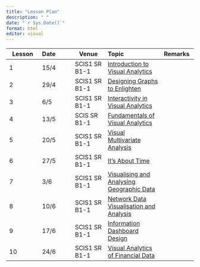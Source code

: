 ```yaml
---
title: "Lesson Plan"
description: " "
date: "`r Sys.Date()`"
format: html
editor: visual
---
```


| Lesson | Date | Venue         | Topic                                                                      | Remarks |
|-------------|:------------|-------------|:---------------------|:------------|
| 1      | 15/4 | SCIS1 SR B1-1 | [Introduction to Visual Analytics](outline/Lesson01_outline.html)          |         |
| 2      | 29/4 | SCIS1 SR B1-1 | [Designing Graphs to Enlighten](outline/Lesson02_outline.html)             |         |
| 3      | 6/5  | SCIS1 SR B1-1 | [Interactivity in Visual Analytics](outline/Lesson03_outline.html)         |         |
| 4      | 13/5 | SCIS SR B1-1  | [Fundamentals of Visual Analytics](outline/Lesson04_outline.html)          |         |
| 5      | 20/5 | SCIS1 SR B1-1 | [Visual Multivariate Analysis](outline/Lesson05_outline.html)              |         |
| 6      | 27/5 | SCIS1 SR B1-1 | [It's About Time](outline/Lesson06_outline.html)                           |         |
| 7      | 3/6  | SCIS1 SR B1-1 | [Visualising and Analysing Geographic Data](outline/Lesson07_outline.html) |         |
| 8      | 10/6 | SCIS1 SR B1-1 | [Network Data Visualisation and Analysis](outline/Lesson08_outline.html)   |         |
| 9      | 17/6 | SCIS1 SR B1-1 | [Information Dashboard Design](outline/Lesson09_outline.html)              |         |
| 10     | 24/6 | SCIS1 SR B1-1 | [Visual Analytics of Financial Data](outline/Lesson10_outline.html)        |         |

